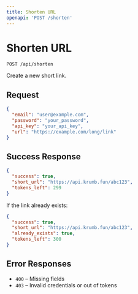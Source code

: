 ```yaml
---
title: Shorten URL
openapi: 'POST /shorten'
---
```


# Shorten URL

`POST /api/shorten`

Create a new short link.

## Request

```json
{
  "email": "user@example.com",
  "password": "your_password",
  "api_key": "your_api_key",
  "url": "https://example.com/long/link"
}
````

## Success Response

```json
{
  "success": true,
  "short_url": "https://api.krumb.fun/abc123",
  "tokens_left": 299
}
```

If the link already exists:

```json
{
  "success": true,
  "short_url": "https://api.krumb.fun/abc123",
  "already_exists": true,
  "tokens_left": 300
}
```

## Error Responses

* `400` – Missing fields
* `403` – Invalid credentials or out of tokens

````